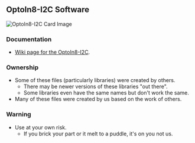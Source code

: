 == OptoIn8-I2C Software ==

<img src="http://land-boards.com/blwiki/images/2/26/OptoIn8-I2C-X3-CCA-5453-640px.jpg" alt="OptoIn8-I2C Card Image"></img>

=== Documentation ===

*[http://land-boards.com/wiki/index.php?title=OptoIn8-I2C Wiki page for the OptoIn8-I2C].

=== Ownership ===

* Some of these files (particularly libraries) were created by others.
** There may be newer versions of these libraries "out there".
** Some libraries even have the same names but don't work the same.
* Many of these files were created by us based on the work of others.

=== Warning ===

* Use at your own risk.
** If you brick your part or it melt to a puddle, it's on you not us.
